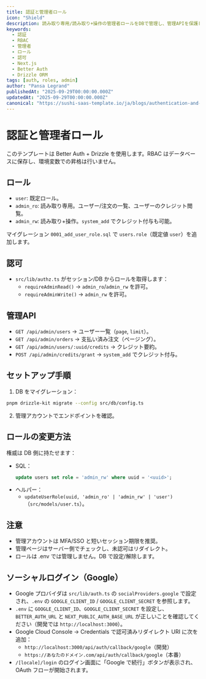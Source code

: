 ```yaml
---
title: 認証と管理者ロール
icon: "Shield"
description: 読み取り専用/読み取り+操作の管理者ロールをDBで管理し、管理APIを保護し、このテンプレートの認証パイプラインを説明します。
keywords:
  - 認証
  - RBAC
  - 管理者
  - ロール
  - 認可
  - Next.js
  - Better Auth
  - Drizzle ORM
tags: [auth, roles, admin]
author: "Pansa Legrand"
publishedAt: "2025-09-29T00:00:00.000Z"
updatedAt: "2025-09-29T00:00:00.000Z"
canonical: "https://sushi-saas-template.io/ja/blogs/authentication-and-admin"
---
```


# 認証と管理者ロール

このテンプレートは Better Auth + Drizzle を使用します。RBAC はデータベースに保存し、環境変数での昇格は行いません。

## ロール

- `user`: 既定ロール。
- `admin_ro`: 読み取り専用。ユーザー/注文の一覧、ユーザーのクレジット閲覧。
- `admin_rw`: 読み取り+操作。`system_add` でクレジット付与も可能。

マイグレーション `0001_add_user_role.sql` で `users.role`（既定値 `user`）を追加します。

## 認可

- `src/lib/authz.ts` がセッション/DB からロールを取得します：
  - `requireAdminRead()` → `admin_ro`/`admin_rw` を許可。
  - `requireAdminWrite()` → `admin_rw` を許可。

## 管理API

- `GET /api/admin/users` → ユーザー一覧（`page`, `limit`）。
- `GET /api/admin/orders` → 支払い済み注文（ページング）。
- `GET /api/admin/users/:uuid/credits` → クレジット要約。
- `POST /api/admin/credits/grant` → `system_add` でクレジット付与。

## セットアップ手順

1) DB をマイグレーション：

```bash
pnpm drizzle-kit migrate --config src/db/config.ts
```

2) 管理アカウントでエンドポイントを確認。

## ロールの変更方法

権威は DB 側に持たせます：

- SQL：
  ```sql
  update users set role = 'admin_rw' where uuid = '<uuid>';
  ```
- ヘルパー：
  - `updateUserRole(uuid, 'admin_ro' | 'admin_rw' | 'user')`（`src/models/user.ts`）。

## 注意

- 管理アカウントは MFA/SSO と短いセッション期限を推奨。
- 管理ページはサーバー側でチェックし、未認可はリダイレクト。
- ロールは .env では管理しません。DB で設定/解除します。

## ソーシャルログイン（Google）

- Google プロバイダは `src/lib/auth.ts` の `socialProviders.google` で設定され、`.env` の `GOOGLE_CLIENT_ID` / `GOOGLE_CLIENT_SECRET` を参照します。
- `.env` に `GOOGLE_CLIENT_ID`、`GOOGLE_CLIENT_SECRET` を設定し、`BETTER_AUTH_URL` と `NEXT_PUBLIC_AUTH_BASE_URL` が正しいことを確認してください（開発では `http://localhost:3000`）。
- Google Cloud Console → Credentials で認可済みリダイレクト URI に次を追加：
  - `http://localhost:3000/api/auth/callback/google`（開発）
  - `https://あなたのドメイン.com/api/auth/callback/google`（本番）
- `/[locale]/login` のログイン画面に「Google で続行」ボタンが表示され、OAuth フローが開始されます。
